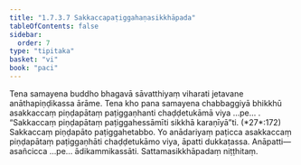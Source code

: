 ```yaml
---
title: "1.7.3.7 Sakkaccapaṭiggahaṇasikkhāpada"
tableOfContents: false
sidebar:
  order: 7
type: "tipitaka"
basket: "vi"
book: "paci"
---
```



<DynamicBreadcrumb />

<Division number="602" book="paci" e="ch" v="2" p="249">

<Paragraph number="1815" book="paci">
Tena samayena buddho bhagavā sāvatthiyaṃ viharati jetavane anāthapiṇḍikassa ārāme. Tena kho pana samayena chabbaggiyā bhikkhū asakkaccaṃ piṇḍapātaṃ paṭiggaṇhanti chaḍḍetukāmā viya …pe… .
</Paragraph>

<Paragraph number="1816" book="paci">
<Emphasis>“Sakkaccaṃ piṇḍapātaṃ paṭiggahessāmīti sikkhā karaṇīyā”</Emphasis>ti. (*27*:<Emphasis>172</Emphasis>)
</Paragraph>

<Paragraph number="1817" book="paci">
Sakkaccaṃ piṇḍapāto paṭiggahetabbo. Yo anādariyaṃ paṭicca asakkaccaṃ piṇḍapātaṃ paṭiggaṇhāti chaḍḍetukāmo viya, āpatti dukkaṭassa.
</Paragraph>

<Paragraph number="1818" book="paci">
Anāpatti— asañcicca …pe… ādikammikassāti.

</Paragraph>
</Division>

<Paragraph number="1819" type="center" book="paci">
Sattamasikkhāpadaṃ niṭṭhitaṃ.
</Paragraph>
